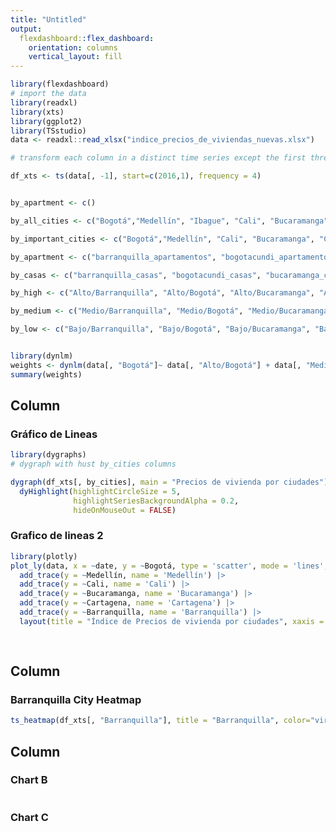 ```yaml
---
title: "Untitled"
output: 
  flexdashboard::flex_dashboard:
    orientation: columns
    vertical_layout: fill
---
```


```r
library(flexdashboard)
# import the data
library(readxl)
library(xts)
library(ggplot2)
library(TSstudio)
data <- readxl::read_xlsx("indice_precios_de_viviendas_nuevas.xlsx")

# transform each column in a distinct time series except the first three columns

df_xts <- ts(data[, -1], start=c(2016,1), frequency = 4)


by_apartment <- c()

by_all_cities <- c("Bogotá","Medellín", "Ibague", "Cali", "Bucaramanga", "Cartagena", "Manizales", "Pereira", "Villavicencio", "Pasto", "Neiva", "Cucuta", "Armenia", "Popayan")

by_important_cities <- c("Bogotá","Medellín", "Cali", "Bucaramanga", "Cartagena",  "Barranquilla")

by_apartment <- c("barranquilla_apartamentos", "bogotacundi_apartamentos", "bucaramanga_apartamentos", "cali_apartamentos", "cartagena_apartamentos", "medellin_apartamentos")

by_casas <- c("barranquilla_casas", "bogotacundi_casas", "bucaramanga_casas", "cali_casas", "cartagena_casas", "medellin_casas")

by_high <- c("Alto/Barranquilla", "Alto/Bogotá", "Alto/Bucaramanga", "Alto/Cali", "Alto/Cartagena", "Alto/Medellín")

by_medium <- c("Medio/Barranquilla", "Medio/Bogotá", "Medio/Bucaramanga", "Medio/Cali", "Medio/Cartagena", "Medio/Medellín")

by_low <- c("Bajo/Barranquilla", "Bajo/Bogotá", "Bajo/Bucaramanga", "Bajo/Cali", "Bajo/Cartagena", "Bajo/Medellín")



```

```r
library(dynlm)
weights <- dynlm(data[, "Bogotá"]~ data[, "Alto/Bogotá"] + data[, "Medio/Bogotá"] + data[, "Bajo/Bogotá"])
summary(weights)
```


Column {data-width=650}
-----------------------------------------------------------------------

### Gráfico de Lineas

```r
library(dygraphs)
# dygraph with hust by_cities columns

dygraph(df_xts[, by_cities], main = "Precios de vivienda por ciudades") |>
  dyHighlight(highlightCircleSize = 5, 
              highlightSeriesBackgroundAlpha = 0.2,
              hideOnMouseOut = FALSE)


```

### Grafico de lineas 2

```r
library(plotly)
plot_ly(data, x = ~date, y = ~Bogotá, type = 'scatter', mode = 'lines', name = 'Bogotá') |>
  add_trace(y = ~Medellín, name = 'Medellín') |>
  add_trace(y = ~Cali, name = 'Cali') |>
  add_trace(y = ~Bucaramanga, name = 'Bucaramanga') |>
  add_trace(y = ~Cartagena, name = 'Cartagena') |>
  add_trace(y = ~Barranquilla, name = 'Barranquilla') |>
  layout(title = "Índice de Precios de vivienda por ciudades", xaxis = list(title = "Fecha"), yaxis = list(title = "Indice de precios"))
  
  

```

Column {data-width=650}
-----------------------------------------------------------------------

### Barranquilla City Heatmap
```r
ts_heatmap(df_xts[, "Barranquilla"], title = "Barranquilla", color="viridis")

```

Column {data-width=350}
-----------------------------------------------------------------------

### Chart B

```r

```

### Chart C

```r

```

